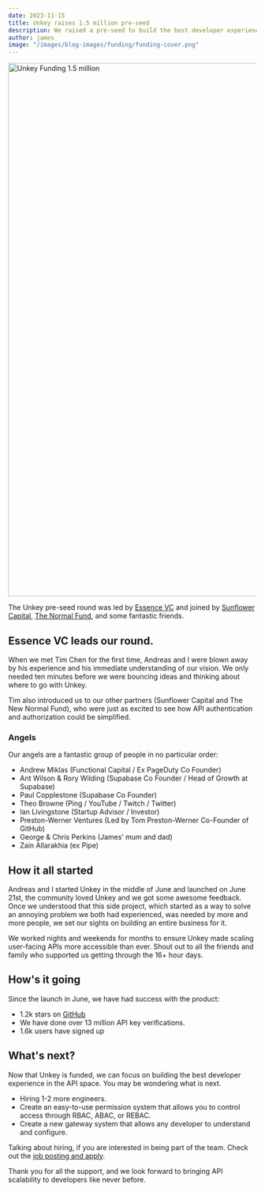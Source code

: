```yaml
---
date: 2023-11-15
title: Unkey raises 1.5 million pre-seed
description: We raised a pre-seed to build the best developer experience for API authentication and authorization
author: james
image: "/images/blog-images/funding/funding-cover.png"
---
```


<Image src="/images/blog-images/funding/funding-cover.png" alt="Unkey Funding 1.5 million" width="1920" height="1080"/>

The Unkey pre-seed round was led by [Essence VC](https://www.essencevc.fund/) and joined by [Sunflower Capital](https://www.linkedin.com/in/liujiang1/), [The Normal Fund](https://new-normal.ventures/), and some fantastic friends.

## Essence VC leads our round.

When we met Tim Chen for the first time, Andreas and I were blown away by his experience and his immediate understanding of our vision. We only needed ten minutes before we were bouncing ideas and thinking about where to go with Unkey.

Tim also introduced us to our other partners (Sunflower Capital and The New Normal Fund), who were just as excited to see how API authentication and authorization could be simplified.

### Angels

Our angels are a fantastic group of people in no particular order:

- Andrew Miklas (Functional Capital / Ex PageDuty Co Founder)
- Ant Wilson & Rory Wilding (Supabase Co Founder / Head of Growth at Supabase)
- Paul Copplestone (Supabase Co Founder)
- Theo Browne (Ping / YouTube / Twitch / Twitter)
- Ian Livingstone (Startup Advisor / Investor)
- Preston-Werner Ventures (Led by Tom Preston-Werner Co-Founder of GitHub)
- George & Chris Perkins (James’ mum and dad)
- Zain Allarakhia (ex Pipe)

## How it all started

Andreas and I started Unkey in the middle of June and launched on June 21st, the community loved Unkey and we got some awesome feedback. Once we understood that this side project, which started as a way to solve an annoying problem we both had experienced, was needed by more and more people, we set our sights on building an entire business for it.

We worked nights and weekends for months to ensure Unkey made scaling user-facing APIs more accessible than ever. Shout out to all the friends and family who supported us getting through the 16+ hour days.

## How's it going

Since the launch in June, we have had success with the product:

- 1.2k stars on [GitHub](https://github.com/unkeyed/unkey)
- We have done over 13 million API key verifications.
- 1.6k users have signed up

## What's next?

Now that Unkey is funded, we can focus on building the best developer experience in the API space. You may be wondering what is next.

- Hiring 1-2 more engineers.
- Create an easy-to-use permission system that allows you to control access through RBAC, ABAC, or REBAC.
- Create a new gateway system that allows any developer to understand and configure.

Talking about hiring, if you are interested in being part of the team. Check out the [job posting and apply](/careers).

Thank you for all the support, and we look forward to bringing API scalability to developers like never before.

